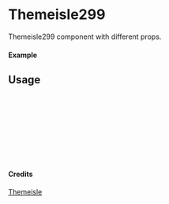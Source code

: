 
<Meta of={Themeisle299} title="Themeisle/Themeisle299" />

# Themeisle299

Themeisle299 component with different props.

#### Example

<Canvas of={Themeisle299.Primary} />

## Usage

```ts
import { Themeisle299 } from "yadl-ui";

const Example = () => {
  return (
      <Themeisle299 />
  );
};

export default Example;
```

#### Credits
[Themeisle](https://themeisle.com/illustrations/)
